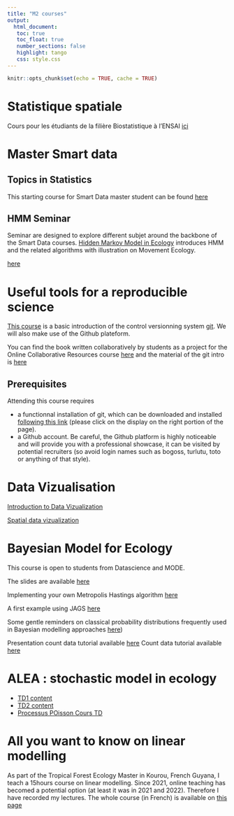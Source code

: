 ```yaml
---
title: "M2 courses"
output: 
  html_document:
   toc: true
   toc_float: true
   number_sections: false
   highlight: tango
   css: style.css
---
```





```r
knitr::opts_chunk$set(echo = TRUE, cache = TRUE)
```

# Statistique spatiale

Cours pour les étudiants de la filière Biostatistique à l'ENSAI
[ici](https://marieetienne.github.io/statspat/)

# Master Smart data

## Topics in Statistics

This starting course for Smart Data master student can be found [here](https://marieetienne.github.io/TopicsInStatistics/)

## HMM Seminar

Seminar are designed to explore different subjet around the backbone of the Smart Data courses. [Hidden Markov Model in Ecology](https://marieetienne.github.io/smartdata_hmm) introduces HMM and the related algorithms with illustration on Movement Ecology.


[here](https://marieetienne.github.io/TopicsInStatistics/)

# Useful tools for a reproducible science

[This course](https://marieetienne.github.io/reproductibilite/_presentation) is a basic introduction of the control versionning system [git](https://git-scm.com/). We will also make use  of the Github plateform.

You can find the book written collaboratively by students as a project for the Online Collaborative Resources course [here](https://marieetienne.github.io/MODE_reproduciblescience/) and the material of the git intro is [here](https://marieetienne.github.io/reproductibilite/_presentation/english_version.html)


## Prerequisites

Attending this course requires 

   - a functionnal installation of git, which can be downloaded and installed [following this link](https://git-scm.com/downloads) (please click on the display on the right portion of the page).
   - a Github account. Be careful, the Github platform is highly noticeable and will provide you with a professional showcase, it can be visited by potential recruiters (so avoid login names such as bogoss, turlutu, toto or anything of that style).


# Data Vizualisation 

[Introduction to Data Vizualization](https://marieetienne.github.io/Vizualisation/_presentation/visu_intro.html)

[Spatial data vizualization](https://marieetienne.github.io/Vizualisation/_presentation/maps.html)

# Bayesian Model for Ecology

This course is open to students from Datascience and MODE.

The slides are available  [here](https://marieetienne.github.io/bayesian_and_ecology/_presentation/#1)

Implementing your own Metropolis Hastings algorithm  [here](https://marieetienne.github.io/bayesian_and_ecology/_presentation/simpleMCMC.html)

A first example using JAGS  [here](https://marieetienne.github.io/bayesian_and_ecology/_presentation/IllustrationMCMC.html)

Some gentle reminders on classical probability distributions frequently used in Bayesian modelling approaches [here](https://marieetienne.github.io/bayesian_and_ecology/_presentation/LoiProbas.html))


Presentation count data tutorial available  [here](slides/Presentation_pup.pdf)
Count data tutorial available  [here](slides/TD_Pup2.pdf) 

# ALEA : stochastic model in ecology 

* [TD1 content](https://marieetienne.github.io/MODE/_presentation/TD1.html)
* [TD2 content](https://marieetienne.github.io/MODE/_presentation/TD2.html)
* [Processus POisson Cours TD](https://marieetienne.github.io/MODE/_presentation/coursTD_ppd ...html)


# All you want to know on linear modelling

As part of the Tropical Forest Ecology Master in Kourou, French Guyana, I teach a 15hours course on linear modelling. Since 2021, online teaching has becomed a potential option (at least it was in 2021 and 2022). Therefore I have recorded my lectures. The whole course (in French) is available on [this page](linearmodel.html) 

